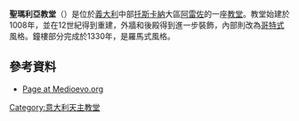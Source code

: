 '''聖瑪利亞教堂'''（{{lang-it|Santa Maria della Pieve}}）是位於[[義大利|義大利]]中部[[托斯卡納|托斯卡納]]大區[[阿雷佐|阿雷佐]]的一座[[教堂|教堂]]。教堂始建於1008年，並在12世紀得到重建，外牆和後殿得到進一步裝飾，內部則改為[[哥特式|哥特式]]風格。鐘樓部分完成於1330年，是羅馬式風格。

==參考資料==
*[http://www.medioevo.org/artemedievale/Pages/Toscana/PievediArezzo.html Page at Medioevo.org] {{Wayback|url=http://www.medioevo.org/artemedievale/Pages/Toscana/PievediArezzo.html |date=20170622103152 }} {{it icon}}
{{Landmarks of Tuscany}}

[[Category:意大利天主教堂|Category:意大利天主教堂]]